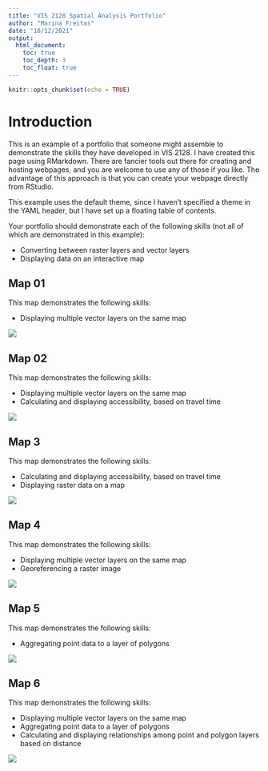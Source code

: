 ```yaml
---
title: "VIS 2128 Spatial Analysis Portfolio"
author: "Marina Freitas"
date: "10/12/2021"
output: 
  html_document:
    toc: true
    toc_depth: 3
    toc_float: true
---
```


```r
knitr::opts_chunk$set(echo = TRUE)
```
# Introduction
This is an example of a portfolio that someone might assemble to demonstrate the skills they have developed in VIS 2128. I have created this page using RMarkdown. There are fancier tools out there for creating and hosting webpages, and you are welcome to use any of those if you like. The advantage of this approach is that you can create your webpage directly from RStudio.

This example uses the default theme, since I haven't specified a theme in the YAML header, but I have set up a floating table of contents.

Your portfolio should demonstrate each of the following skills (not all of which are demonstrated in this example):

* Converting between raster layers and vector layers
* Displaying data on an interactive map

## Map 01
This map demonstrates the following skills: 

* Displaying multiple vector layers on the same map

[![](thumbnails/map1.png)](https://github.com/freitasmarina/spatialanalysis_portfolio/blob/main/fullsize/map1.pdf){target="_blank"}

## Map 02
This map demonstrates the following skills: 

* Displaying multiple vector layers on the same map
* Calculating and displaying accessibility, based on travel time

[![](thumbnails/map2.png)](https://github.com/freitasmarina/spatialanalysis_portfolio/blob/main/fullsize/map2.pdf){target="_blank"}

## Map 3
This map demonstrates the following skills: 

* Calculating and displaying accessibility, based on travel time
* Displaying raster data on a map

[![](thumbnails/map3.png)](https://github.com/freitasmarina/spatialanalysis_portfolio/blob/main/fullsize/map3.pdf){target="_blank"}

## Map 4
This map demonstrates the following skills: 

* Displaying multiple vector layers on the same map
* Georeferencing a raster image

[![](thumbnails/map4.png)](https://github.com/freitasmarina/spatialanalysis_portfolio/blob/main/fullsize/map4.pdf){target="_blank"}

## Map 5
This map demonstrates the following skills: 

* Aggregating point data to a layer of polygons 

[![](thumbnails/map5.png)](https://github.com/freitasmarina/spatialanalysis_portfolio/blob/main/fullsize/map5.pdf){target="_blank"}

## Map 6
This map demonstrates the following skills: 

* Displaying multiple vector layers on the same map
* Aggregating point data to a layer of polygons 
* Calculating and displaying relationships among point and polygon layers based on distance

[![](thumbnails/map6.png)](https://github.com/freitasmarina/spatialanalysis_portfolio/blob/main/fullsize/map6.pdf){target="_blank"}

